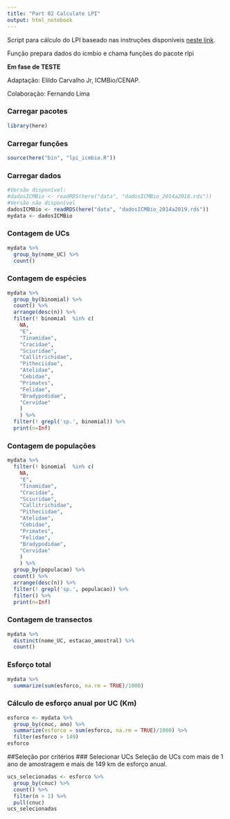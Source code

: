 ```yaml
---
title: "Part 02 Calculate LPI"
output: html_notebook
---
```


Script para cálculo do LPI baseado nas instruções disponíveis [neste link](https://github.com/Zoological-Society-of-London/rlpi).

Função prepara dados do icmbio e chama funções do pacote rlpi

**Em fase de TESTE**

Adaptação: Elildo Carvalho Jr, ICMBio/CENAP.

Colaboração: Fernando Lima

### Carregar pacotes

```r
library(here)
```

### Carregar funções

```r
source(here("bin", "lpi_icmbio.R"))
```

### Carregar dados

```r
#Versão disponível:
#dadosICMBio <- readRDS(here("data", "dadosICMBio_2014a2018.rds"))
#Versão não disponível
dadosICMBio <- readRDS(here("data", "dadosICMBio_2014a2019.rds"))
mydata <- dadosICMBio
```

### Contagem de UCs
```r
mydata %>%
  group_by(nome_UC) %>%
  count()
```

### Contagem de espécies
```r
mydata %>%
  group_by(binomial) %>%
  count() %>%
  arrange(desc(n)) %>%
  filter(! binomial  %in% c(
    NA,
    "E",
    "Tinamidae",
    "Cracidae",
    "Sciuridae",
    "Callitrichidae",
    "Pitheciidae",
    "Atelidae",
    "Cebidae",
    "Primates",
    "Felidae",
    "Bradypodidae",
    "Cervidae"
    )
    ) %>%
  filter(! grepl('sp.', binomial)) %>%
  print(n=Inf)
```

### Contagem de populações
```r
mydata %>%
  filter(! binomial  %in% c(
    NA,
    "E",
    "Tinamidae",
    "Cracidae",
    "Sciuridae",
    "Callitrichidae",
    "Pitheciidae",
    "Atelidae",
    "Cebidae",
    "Primates",
    "Felidae",
    "Bradypodidae",
    "Cervidae"
    )
    ) %>%
  group_by(populacao) %>%
  count() %>%
  arrange(desc(n)) %>%
  filter(! grepl('sp.', populacao)) %>%
  filter() %>%
  print(n=Inf)
```

### Contagem de transectos
```r
mydata %>%
  distinct(nome_UC, estacao_amostral) %>%
  count()
```

### Esforço total
```r
mydata %>%
  summarize(sum(esforco, na.rm = TRUE)/1000)
```

### Cálculo de esforço anual por UC (Km)
```r
esforco <- mydata %>%
  group_by(cnuc, ano) %>%
  summarize(esforco = sum(esforco, na.rm = TRUE)/1000) %>%
  filter(esforco > 149) 
esforco
```

##Seleção por critérios
### Selecionar UCs
Seleção de UCs com mais de 1 ano de amostragem e mais de 149 km de esforço anual.
```r
ucs_selecionadas <- esforco %>%
  group_by(cnuc) %>% 
  count() %>%
  filter(n > 1) %>%
  pull(cnuc)
ucs_selecionadas
```

